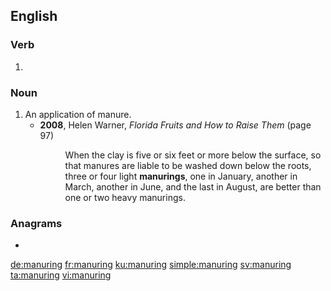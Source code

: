 ==English==

===Verb===
{{head|en|present participle}}

# {{present participle of|manure|lang=en|nocat=1}}

===Noun===
{{en-noun}}

# An application of manure.
#* '''2008''', Helen Warner, ''Florida Fruits and How to Raise Them'' (page 97)
#*: When the clay is five or six feet or more below the surface, so that manures are liable to be washed down below the roots, three or four light '''manurings''', one in January, another in March, another in June, and the last in August, are better than one or two heavy manurings.

===Anagrams===
* {{l|en|unarming}}

[[de:manuring]]
[[fr:manuring]]
[[ku:manuring]]
[[simple:manuring]]
[[sv:manuring]]
[[ta:manuring]]
[[vi:manuring]]